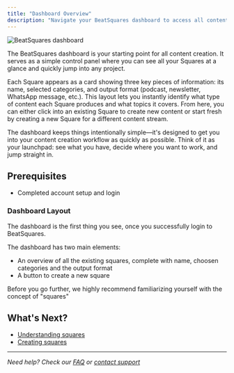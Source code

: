 ```yaml
---
title: "Dashboard Overview"
description: "Navigate your BeatSquares dashboard to access all content creation tools and manage your projects efficiently"
---
```

![BeatSquares dashboard](/images/dashboard.png)

The BeatSquares dashboard is your starting point for all content creation. It serves as a simple control panel where you can see all your Squares at a glance and quickly jump into any project.

Each Square appears as a card showing three key pieces of information: its name, selected categories, and output format (podcast, newsletter, WhatsApp message, etc.). This layout lets you instantly identify what type of content each Square produces and what topics it covers. From here, you can either click into an existing Square to create new content or start fresh by creating a new Square for a different content stream.

The dashboard keeps things intentionally simple—it's designed to get you into your content creation workflow as quickly as possible. Think of it as your launchpad: see what you have, decide where you want to work, and jump straight in.

## Prerequisites

- Completed account setup and login

### Dashboard Layout
The dashboard is the first thing you see, once you successfully login to BeatSquares.


The dashboard has two main elements:
- An overview of all the existing squares, complete with name, choosen categories and the output format
- A button to create a new square

Before you go further, we highly recommend familiarizing yourself with the concept of "squares"

## What's Next?

- [Understanding squares](/getting-started/understanding-squares)
- [Creating squares](/core-features/creating-squares)

---
*Need help? Check our [FAQ](/troubleshooting/faq) or [contact support](mailto:support@beatsquares.com)*
